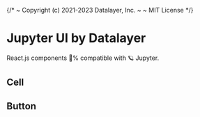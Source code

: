 {/*
  ~ Copyright (c) 2021-2023 Datalayer, Inc.
  ~
  ~ MIT License
*/}


# Jupyter UI by Datalayer

React.js components 💯% compatible with 🪐 Jupyter.

## Cell

<Canvas of={CellStories.Confettis} />

## Button

<Canvas of={ButtonStories.Default} />

